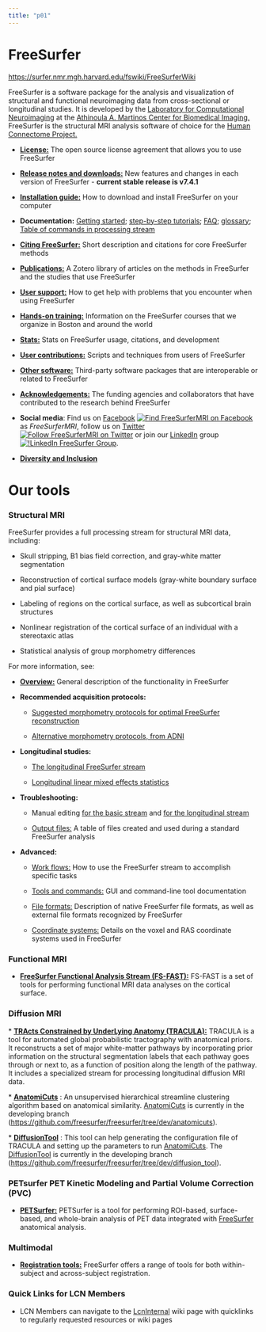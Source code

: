 ```yaml
---
title: "p01"
---
```


# FreeSurfer

<https://surfer.nmr.mgh.harvard.edu/fswiki/FreeSurferWiki>

FreeSurfer is a software package for the analysis and visualization of structural
and functional neuroimaging data from cross-sectional or longitudinal
studies. It is developed by the [Laboratory for Computational Neuroimaging](https://www.martinos.org/lab/lcn) at the [Athinoula A. Martinos Center for Biomedical Imaging.](http://martinos.org/) FreeSurfer is the structural MRI analysis software of choice for the [Human Connectome Project.](https://github.com/Washington-University/Pipelines/wiki/v3.4.0-Release-Notes,-Installation,-and-Usage)

-   [**License:**](https://surfer.nmr.mgh.harvard.edu/fswiki/FreeSurferSoftwareLicense) The open source license agreement that allows you to use FreeSurfer

-   [**Release notes and downloads:**](https://surfer.nmr.mgh.harvard.edu/fswiki/ReleaseNotes) New features and changes in each version of FreeSurfer - **current stable release is v7.4.1**

-   [**Installation guide:**](https://surfer.nmr.mgh.harvard.edu/fswiki/DownloadAndInstall) How to download and install FreeSurfer on your computer

-   **Documentation:** [Getting started](https://surfer.nmr.mgh.harvard.edu/fswiki/QuickInstall); [step-by-step tutorials](https://surfer.nmr.mgh.harvard.edu/fswiki/Tutorials); [FAQ](https://surfer.nmr.mgh.harvard.edu/fswiki/UserContributions/FAQ); [glossary](https://surfer.nmr.mgh.harvard.edu/fswiki/FsTutorial/Glossary); [Table of commands in processing stream](https://surfer.nmr.mgh.harvard.edu/fswiki/ReconAllTable)

-   [**Citing FreeSurfer:**](https://surfer.nmr.mgh.harvard.edu/fswiki/FreeSurferMethodsCitation) Short description and citations for core FreeSurfer methods

-   [**Publications:**](https://www.zotero.org/freesurfer) A Zotero library of articles on the methods in FreeSurfer and the studies that use FreeSurfer

-   [**User support:**](https://surfer.nmr.mgh.harvard.edu/fswiki/FreeSurferSupport) How to get help with problems that you encounter when using FreeSurfer

-   [**Hands-on training:**](https://surfer.nmr.mgh.harvard.edu/fswiki/CourseDescription) Information on the FreeSurfer courses that we organize in Boston and around the world

-   [**Stats:**](https://surfer.nmr.mgh.harvard.edu/fswiki/FsStats) Stats on FreeSurfer usage, citations, and development

-   [**User contributions:**](https://surfer.nmr.mgh.harvard.edu/fswiki/UserContributions) Scripts and techniques from users of FreeSurfer

-   [**Other software:**](https://surfer.nmr.mgh.harvard.edu/fswiki/ThirdPartySoftware) Third-party software packages that are interoperable or related to FreeSurfer

-   [**Acknowledgements:**](https://surfer.nmr.mgh.harvard.edu/fswiki/FreesurferAcknowledgements) The funding agencies and collaborators that have contributed to the research behind FreeSurfer

-   **Social media**: Find us on [Facebook](http://facebook.com/FreeSurferMRI) [![Find FreeSurferMRI on Facebook](https://surfer.nmr.mgh.harvard.edu/fswiki/FreeSurferWiki?action=AttachFile&do=get&target=facebook_32.png "Find FreeSurferMRI on Facebook"){alt="Find FreeSurferMRI on Facebook"}](http://facebook.com/FreeSurferMRI) as *FreeSurferMRI*, follow us on [Twitter](http://www.twitter.com/FreeSurferMRI) [![Follow FreeSurferMRI on Twitter](https://surfer.nmr.mgh.harvard.edu/fswiki/FreeSurferWiki?action=AttachFile&do=get&target=twitter_32.png "Follow FreeSurferMRI on Twitter"){alt="Follow FreeSurferMRI on Twitter"}](http://www.twitter.com/FreeSurferMRI) or join our [LinkedIn](https://www.linkedin.com/groups/FreeSurfer-8173404) group [![!LinkedIn FreeSurfer Group](https://surfer.nmr.mgh.harvard.edu/fswiki/FreeSurferWiki?action=AttachFile&do=get&target=linkedin_32.png "!LinkedIn FreeSurfer Group"){alt="!LinkedIn FreeSurfer Group"}](https://www.linkedin.com/groups/FreeSurfer-8173404).

-   [**Diversity and Inclusion**](https://surfer.nmr.mgh.harvard.edu/fswiki/DiversityAndInclusion)

# Our tools

### Structural MRI

FreeSurfer provides a full processing stream for structural MRI data, including:

-   Skull stripping, B1 bias field correction, and gray-white matter segmentation

-   Reconstruction of cortical surface models (gray-white boundary surface and pial surface)

-   Labeling of regions on the cortical surface, as well as subcortical brain structures

-   Nonlinear registration of the cortical surface of an individual with a stereotaxic atlas

-   Statistical analysis of group morphometry differences

For more information, see:

-   [**Overview:**](https://surfer.nmr.mgh.harvard.edu/fswiki/FreeSurferAnalysisPipelineOverview) General description of the functionality in FreeSurfer

-   **Recommended acquisition protocols:**

    -   [Suggested morphometry protocols for optimal FreeSurfer reconstruction](https://surfer.nmr.mgh.harvard.edu/fswiki/FreeSurferWiki?action=AttachFile&do=get&target=FreeSurfer_Suggested_Morphometry_Protocols.pdf "attachment:FreeSurfer_Suggested_Morphometry_Protocols.pdf")

    -   [Alternative morphometry protocols, from ADNI](http://adni.loni.usc.edu/methods/documents/mri-protocols/)

-   **Longitudinal studies:**

    -   [The longitudinal FreeSurfer stream](https://surfer.nmr.mgh.harvard.edu/fswiki/LongitudinalProcessing)

    -   [Longitudinal linear mixed effects statistics](https://surfer.nmr.mgh.harvard.edu/fswiki/LongitudinalStatistics)

-   **Troubleshooting:**

    -   Manual editing [for the basic stream](https://surfer.nmr.mgh.harvard.edu/fswiki/Edits) and [for the longitudinal stream](https://surfer.nmr.mgh.harvard.edu/fswiki/LongitudinalEdits)

    -   [Output files:](https://surfer.nmr.mgh.harvard.edu/fswiki/ReconAllTableStableV6.0) A table of files created and used during a standard FreeSurfer analysis

-   **Advanced:**

    -   [Work flows:](https://surfer.nmr.mgh.harvard.edu/fswiki/WorkFlows) How to use the FreeSurfer stream to accomplish specific tasks

    -   [Tools and commands:](https://surfer.nmr.mgh.harvard.edu/fswiki/ToolsAndCommands) GUI and command-line tool documentation

    -   [File formats:](https://surfer.nmr.mgh.harvard.edu/fswiki/FileFormats) Description of native FreeSurfer file formats, as well as external file formats recognized by FreeSurfer

    -   [Coordinate systems:](https://surfer.nmr.mgh.harvard.edu/fswiki/CoordinateSystems) Details on the voxel and RAS coordinate systems used in FreeSurfer

### Functional MRI

-   [**FreeSurfer Functional Analysis Stream (FS-FAST):**](https://surfer.nmr.mgh.harvard.edu/fswiki/FsFast) FS-FAST is a set of tools for performing functional MRI data analyses on the cortical surface.

### Diffusion MRI

\* [**TRActs Constrained by UnderLying Anatomy (TRACULA):**](https://surfer.nmr.mgh.harvard.edu/fswiki/Tracula)
TRACULA is a tool for automated global probabilistic tractography with
anatomical priors. It reconstructs a set of major white-matter pathways
by incorporating prior information on the structural segmentation labels
that each pathway goes through or next to, as a function of position
along the length of the pathway. It includes a specialized stream for
processing longitudinal diffusion MRI data.

\* [**AnatomiCuts**](https://surfer.nmr.mgh.harvard.edu/fswiki/AnatomiCuts) : An unsupervised hierarchical streamline clustering algorithm based on anatomical similarity. [AnatomiCuts](https://surfer.nmr.mgh.harvard.edu/fswiki/AnatomiCuts) is currently in the developing branch (<https://github.com/freesurfer/freesurfer/tree/dev/anatomicuts>).

\* [**DiffusionTool**](https://surfer.nmr.mgh.harvard.edu/fswiki/DiffusionTool) : This tool can help generating the configuration file of TRACULA and setting up the parameters to run [AnatomiCuts](https://surfer.nmr.mgh.harvard.edu/fswiki/AnatomiCuts). The [DiffusionTool](https://surfer.nmr.mgh.harvard.edu/fswiki/DiffusionTool) is currently in the developing branch (<https://github.com/freesurfer/freesurfer/tree/dev/diffusion_tool>).

### PETsurfer PET Kinetic Modeling and Partial Volume Correction (PVC)

-   [**PETSurfer:**](https://surfer.nmr.mgh.harvard.edu/fswiki/PetSurfer) PETSurfer is a tool for performing ROI-based, surface-based, and whole-brain analysis of PET data integrated with [FreeSurfer](https://surfer.nmr.mgh.harvard.edu/fswiki/FreeSurfer) anatomical analysis.

### Multimodal

-   [**Registration tools:**](https://surfer.nmr.mgh.harvard.edu/fswiki/FreeSurferCommandsRegistration) FreeSurfer offers a range of tools for both within-subject and across-subject registration.

### Quick Links for LCN Members

-   LCN Members can navigate to the [LcnInternal](https://surfer.nmr.mgh.harvard.edu/fswiki/LcnInternal) wiki page with quicklinks to regularly requested resources or wiki pages
